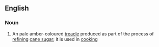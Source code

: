 ==English==

===Noun===
{{wikipedia}}
{{en-noun|sg=[[golden]] [[syrup]]|-}}

# An pale amber-coloured [[treacle]] produced as part of the process of [[refining]] [[cane sugar]]; it is used in [[cooking]]